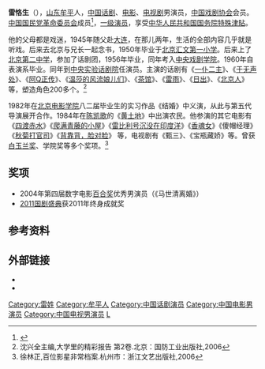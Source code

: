 {{艺人
| 姓名 = 雷恪生
| 类型 = 男演员
| 图片 = 
| 图片尺寸 = 
| 图片简介 = 
| 本名 = 
| 外文名 = 
| 外文 = 
| 罗马拼音 = 
| 英文名 = 
| 昵称 = 
| 其他艺名 = 
| 国籍 = {{PRC}}
| 民族 = 
| 籍贯 = 
| 出生日期 = {{Birth date and age|1936|2|21}}
| 出生地点 = {{ROC}}[[山東省_(中華民國)|山东]][[牟平区|牟平]]
| 逝世日期 = 
| 逝世地点 = 
| 职业 = [[演员|演员]]
| 语言 = 
| 教育程度 = 
| 母校 = [[中央戏剧学院|中央戏剧学院]]
| 宗教信仰 = 
| 配偶 = 
| 儿女 = 
| 父母 = 
| 亲属 = 
| 音乐类型 = 
| 演奏乐器 = 
| 出道地点 = 
| 出道日期 = 
| 出道作 = 
| 代表作 = 
| 著名角色 = 
| 活跃年代 = 
| 唱片公司 = 
| 经纪公司 = 
| 网站 = 
| 相关团体 = 
| IMDb = nm0499980
| 现任成员 = 
| 过往成员 = 
| 奖项 = 
}}
'''雷恪生'''（{{bd|1936年|2月21日||catIdx=L}}），[[山东省|山东]][[牟平区|牟平]]人，[[中华人民共和国|中国]][[话剧|话剧]]、[[电影|电影]]、[[电视剧|电视剧]]男演员，[[中国戏剧协会|中国戏剧协会]]会员。[[中国国民党革命委员会|中国国民党革命委员会]]成员<ref>{{Cite web|title=相声演员于谦已低调加入中国国民党革命委员会|url=http://ent.163.com/16/0509/11/BMKBOTT800031H2L.html|accessdate=2019-06-26|date=2016-05-09|work=网易|archive-url=https://web.archive.org/web/20170330050305/http://ent.163.com/16/0509/11/BMKBOTT800031H2L.html|archive-date=2017-03-30|dead-url=yes}}</ref>，[[一级演员|一级演员]]，享受[[中华人民共和国国务院|中华人民共和国国务院]][[国务院政府特殊津贴|特殊津貼]]。

他的父母都是戏迷，1945年随父赴[[大连市|大连]]，在那儿两年，生活的全部内容几乎就是听戏。后来去北京与兄长一起念书，1950年毕业于[[北京汇文第一小学|北京汇文第一小学]]。后来上了[[北京第二中学|北京第二中学]]，参加了话剧团，1956年毕业，同年考入[[中央戏剧学院|中央戏剧学院]]。1960年自表演系毕业。同年到[[中国国家话剧院|中央实验话剧院]]任演员。主演的话剧有《[[一仆二主_(话剧)|一仆二主]]》、《[[于无声处|于无声处]]》、《[[阿Q正传|阿Q正传]]》、《[[温莎的风流娘儿们_(尼古拉)|温莎的风流娘儿们]]》、《[[茶馆_(话剧)|茶馆]]》、《[[雷雨_(話劇)|雷雨]]》、《[[日出_(话剧)|日出]]》、《[[北京人_(话剧)|北京人]]》等，塑造角色200多个。<ref>沈兴全主编,大学里的精彩报告 第2卷.北京：国防工业出版社,2006</ref>

1982年在[[北京电影学院|北京电影学院]]八二届毕业生的实习作品《结婚》中义演，从此与第五代导演展开合作。1984年在[[陈凯歌|陈凯歌]]的《[[黄土地_(电影)|黄土地]]》中出演农民。他参演的其它电影有《[[四渡赤水_(电影)|四渡赤水]]》《[[爬满青藤的小屋|爬满青藤的小屋]]》《[[雷比利号沉没在印度洋|雷比利号沉没在印度洋]]》《[[香魂女|香魂女]]》《傻帽经理》 《[[秋菊打官司|秋菊打官司]]》《[[背靠背，脸对脸|背靠背，脸对脸]]》 等，电视剧有《甄三》、《宝瓶藏娇》等。曾获[[上海电视节|白玉兰奖]]、学院奖等多个奖项。<ref>徐林正,百位影星非常档案.杭州市：浙江文艺出版社,2006</ref>

==奖项==
*2004年第四届数字电影[[百合奖|百合奖]]优秀男演员（《马世清离婚》）
*[[2011国剧盛典|2011国剧盛典]]获2011年终身成就奖

==参考资料==
{{reflist}}

== 外部链接 ==
*{{imdb|nm0499980}}
*{{douban people}}

{{中国电影金凤凰奖}}

{{Authority control}}
{{DEFAULTSORT:L雷}}
[[Category:雷姓|Category:雷姓]]
[[Category:牟平人|Category:牟平人]]
[[Category:中国话剧演员|Category:中国话剧演员]]
[[Category:中国电影男演员|Category:中国电影男演员]]
[[Category:中国电视男演员|Category:中国电视男演员]]
[[Category:中國國民黨革命委員會黨員|L]]